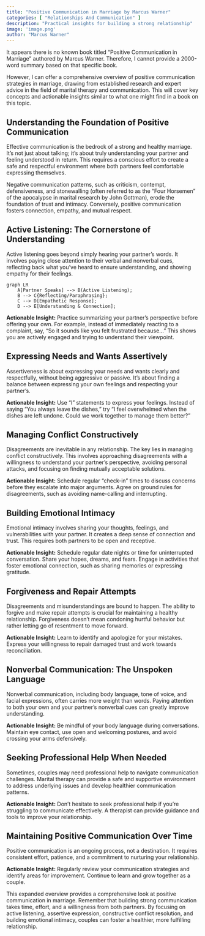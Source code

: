 ```yaml
---
title: "Positive Communication in Marriage by Marcus Warner"
categories: [ "Relationships And Communication" ]
description: "Practical insights for building a strong relationship"
image: 'image.png'
author: "Marcus Warner"
---
```

It appears there is no known book titled "Positive Communication in Marriage" authored by Marcus Warner.  Therefore, I cannot provide a 2000-word summary based on that specific book.

However, I can offer a comprehensive overview of positive communication strategies in marriage, drawing from established research and expert advice in the field of marital therapy and communication.  This will cover key concepts and actionable insights similar to what one might find in a book on this topic.


## Understanding the Foundation of Positive Communication

Effective communication is the bedrock of a strong and healthy marriage.  It's not just about talking; it's about truly understanding your partner and feeling understood in return.  This requires a conscious effort to create a safe and respectful environment where both partners feel comfortable expressing themselves.

Negative communication patterns, such as criticism, contempt, defensiveness, and stonewalling (often referred to as the "Four Horsemen" of the apocalypse in marital research by John Gottman), erode the foundation of trust and intimacy.  Conversely, positive communication fosters connection, empathy, and mutual respect.


## Active Listening: The Cornerstone of Understanding

Active listening goes beyond simply hearing your partner's words. It involves paying close attention to their verbal and nonverbal cues, reflecting back what you've heard to ensure understanding, and showing empathy for their feelings.

```mermaid
graph LR
    A[Partner Speaks] --> B(Active Listening);
    B --> C{Reflecting/Paraphrasing};
    C --> D[Empathetic Response];
    D --> E[Understanding & Connection];
```

**Actionable Insight:** Practice summarizing your partner's perspective before offering your own.  For example, instead of immediately reacting to a complaint, say, "So it sounds like you felt frustrated because..."  This shows you are actively engaged and trying to understand their viewpoint.


## Expressing Needs and Wants Assertively

Assertiveness is about expressing your needs and wants clearly and respectfully, without being aggressive or passive.  It's about finding a balance between expressing your own feelings and respecting your partner's.

**Actionable Insight:** Use "I" statements to express your feelings. Instead of saying "You always leave the dishes," try "I feel overwhelmed when the dishes are left undone. Could we work together to manage them better?"


##  Managing Conflict Constructively

Disagreements are inevitable in any relationship.  The key lies in managing conflict constructively.  This involves approaching disagreements with a willingness to understand your partner's perspective, avoiding personal attacks, and focusing on finding mutually acceptable solutions.

**Actionable Insight:**  Schedule regular "check-in" times to discuss concerns before they escalate into major arguments.  Agree on ground rules for disagreements, such as avoiding name-calling and interrupting.


##  Building Emotional Intimacy

Emotional intimacy involves sharing your thoughts, feelings, and vulnerabilities with your partner.  It creates a deep sense of connection and trust.  This requires both partners to be open and receptive.

**Actionable Insight:**  Schedule regular date nights or time for uninterrupted conversation.  Share your hopes, dreams, and fears. Engage in activities that foster emotional connection, such as sharing memories or expressing gratitude.


##  Forgiveness and Repair Attempts

Disagreements and misunderstandings are bound to happen.  The ability to forgive and make repair attempts is crucial for maintaining a healthy relationship.  Forgiveness doesn't mean condoning hurtful behavior but rather letting go of resentment to move forward.

**Actionable Insight:**  Learn to identify and apologize for your mistakes.  Express your willingness to repair damaged trust and work towards reconciliation.


##  Nonverbal Communication: The Unspoken Language

Nonverbal communication, including body language, tone of voice, and facial expressions, often carries more weight than words.  Paying attention to both your own and your partner's nonverbal cues can greatly improve understanding.

**Actionable Insight:**  Be mindful of your body language during conversations.  Maintain eye contact, use open and welcoming postures, and avoid crossing your arms defensively.


##  Seeking Professional Help When Needed

Sometimes, couples may need professional help to navigate communication challenges.  Marital therapy can provide a safe and supportive environment to address underlying issues and develop healthier communication patterns.

**Actionable Insight:**  Don't hesitate to seek professional help if you're struggling to communicate effectively. A therapist can provide guidance and tools to improve your relationship.


##  Maintaining Positive Communication Over Time

Positive communication is an ongoing process, not a destination.  It requires consistent effort, patience, and a commitment to nurturing your relationship.

**Actionable Insight:**  Regularly review your communication strategies and identify areas for improvement.  Continue to learn and grow together as a couple.


This expanded overview provides a comprehensive look at positive communication in marriage.  Remember that building strong communication takes time, effort, and a willingness from both partners.  By focusing on active listening, assertive expression, constructive conflict resolution, and building emotional intimacy, couples can foster a healthier, more fulfilling relationship.

